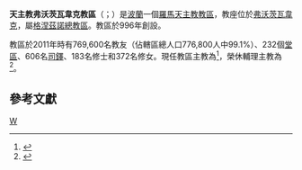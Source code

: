 {{Multiple issues|
{{Primarysources|time=2020-07-09T11:12:56+00:00}}
{{Refimprove|time=2020-07-09T11:12:56+00:00}}
}}
{{Infobox Roman Catholic diocese
|name=弗沃茨瓦韋克
|jurisdiction=教區
|latin = Dioecesis Vladislaviensis
|border = catholic
|image = [[File:Katedra_p.w._Wniebowzięcia_NMP_we_Włocławku1_N._Chylińska.JPG|250px]]
|caption = 聖母升天聖殿主教座堂
|location = [[波蘭|波蘭]]
|territory =
|population = 769,600
|rite = [[羅馬禮|羅馬禮]]
|patron = 
|province = [[天主教格涅茲諾總教區|格涅茲諾]] 
|established = 996年
|cathedral = {{link-en|聖母升天聖殿主教座堂|Basilica Cathedral of St. Mary of the Assumption}}
|cocathedral = 
|leadership = 主教
|website =
|pope = {{incumbent pope}}
|ordinary = {{link-en|維斯瓦夫·梅林|Wiesław Mering|維斯瓦夫·類思·梅林}}
|coadjutor bishop =
|auxiliary = 
|emeritus = {{link-pl|斯丹尼斯勞斯·蓋比茨基|Stanisław Gębicki}}（榮休輔理主教）
|map = [[File:Roman_Catholic_Diocese_of_Włocławek.jpg|250px]]
|map_caption = 教區管轄圖
}}
'''天主教弗沃茨瓦韋克教區'''（{{lang-la|Dioecesis Vladislaviensis}}；{{lang-pl|Diecezja włocławska}}）是[[波蘭|波蘭]]一個[[羅馬天主教|羅馬天主教]][[教區|教區]]，教座位於[[弗沃茨瓦韋克|弗沃茨瓦韋克]]，屬[[天主教格涅茲諾總教區|格涅茲諾總教區]]。教區於996年創設。

教區於2011年時有769,600名教友（佔轄區總人口776,800人中99.1%）、232個[[堂區|堂區]]、606名[[司鐸|司鐸]]、183名修士和372名修女。現任教區主教為{{link-en|維斯瓦夫·梅林|Wiesław Mering|維斯瓦夫·類思·梅林}}<ref>{{cite press release |title=RINUNCE E NOMINE, 25.03.2003 |url=https://press.vatican.va/content/salastampa/it/bollettino/pubblico/2003/03/25/0153/00447.html |publisher=Sala Stampa della Santa Sede |accessdate=2020-07-09 |archiveurl=https://web.archive.org/web/20200709110147/https://press.vatican.va/content/salastampa/it/bollettino/pubblico/2003/03/25/0153/00447.html |archivedate=2020-07-09 |language=it |date=2003-03-25 |dead-url=no }}</ref>，榮休輔理主教為{{link-pl|斯丹尼斯勞斯·蓋比茨基|Stanisław Gębicki}}<ref>{{cite press release |title=Resignations and Appointments, 08.07.2020 |url=https://press.vatican.va/content/salastampa/en/bollettino/pubblico/2020/07/08/200708b.html |publisher=Holy See Press Office |accessdate=2020-07-09 |archiveurl=https://web.archive.org/web/20200708161543/https://press.vatican.va/content/salastampa/en/bollettino/pubblico/2020/07/08/200708b.html |archivedate=2020-07-08 |language=en |date=2020-07-08 |dead-url=no }}</ref>。

== 參考文獻 ==
{{reflist}}

{{波蘭天主教教區}}

[[Category:波蘭天主教教區|W]]